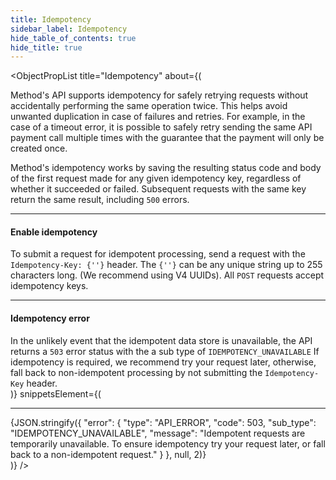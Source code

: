 ```yaml
---
title: Idempotency
sidebar_label: Idempotency
hide_table_of_contents: true
hide_title: true
---
```



<ObjectPropList
  title="Idempotency"
  about={(
    <div>
      <p>
        Method's API supports idempotency for safely retrying requests without accidentally performing the
        same operation twice. This helps avoid unwanted duplication in case of failures and retries. For
        example, in the case of a timeout error, it is possible to safely retry sending the same API payment
        call multiple times with the guarantee that the payment will only be created once.
      </p>
      Method's idempotency works by saving the resulting status code and body of the first request
      made for any given idempotency key, regardless of whether it succeeded or failed. Subsequent
      requests with the same key return the same result, including <code>500</code> errors.
      <hr className="dotted-divider" />
      <h4>Enable idempotency</h4>
      To submit a request for idempotent processing, send a request with
      the <code>Idempotency-Key: {'<key>'}</code> header. The <code>{'<key>'}</code> can be any unique string
      up to 255 characters long. (We recommend using V4 UUIDs). All <code>POST</code> requests accept
      idempotency keys.
      <hr className="dotted-divider" />
      <h4>Idempotency error</h4>
      In the unlikely event that the idempotent data store is unavailable, the API returns
      a <code>503</code> error status with the a sub type of <code>IDEMPOTENCY_UNAVAILABLE</code> If idempotency
      is required, we recommend try your request later, otherwise, fall back to non-idempotent processing by
      not submitting the <code>Idempotency-Key</code> header.
    </div>
  )}
  snippetsElement={(
    <div>
      <IdempotencySample />
      <hr className="dotted-divider" />
      <CodeBlock
        className="language-json"
        title="IDEMPOTENCY ERROR">
        {JSON.stringify({
          "error": {
            "type": "API_ERROR",
            "code": 503,
            "sub_type": "IDEMPOTENCY_UNAVAILABLE",
            "message": "Idempotent requests are temporarily unavailable. To ensure idempotency try your request later, or fall back to a non-idempotent request."
          }
        }, null, 2)}
      </CodeBlock>
    </div>
  )}
/>
